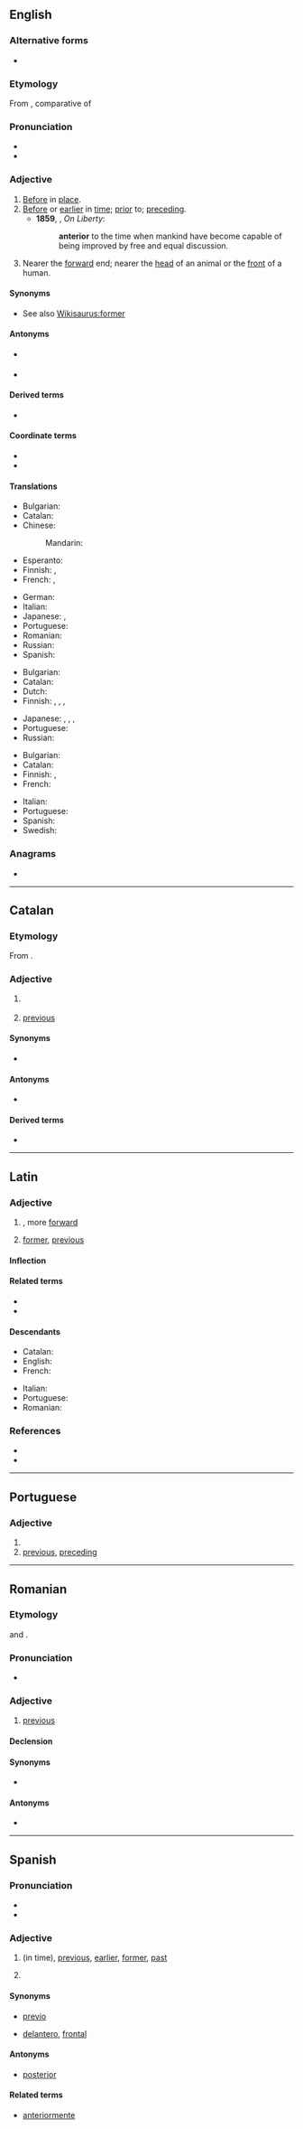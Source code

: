 ==English==

===Alternative forms===
* {{l|en|anteriour}} {{qualifier|obsolete}}

===Etymology===
From {{etyl|la|en}} {{m|la|anterior}}, comparative of {{m|la|ante||forward, before}}

===Pronunciation===
* {{audio|en-us-anterior.ogg|Audio (US)|lang=en}}
* {{rhymes|ɪəriə(r)|lang=en}}

===Adjective===
{{en-adj|-}}

# [[before|Before]] in [[place]].
# [[before|Before]] or [[earlier]] in [[time]]; [[prior]] to; [[preceding]].
#* '''1859''', {{w|John Stuart Mill}}, ''On Liberty'':
#*: '''anterior''' to the time when mankind have become capable of being improved by free and equal discussion.
# {{lb|en|anatomy}} Nearer the [[forward]] end; nearer the [[head]] of an animal or the [[front]] of a human.

====Synonyms====
* See also [[Wikisaurus:former]]

====Antonyms====
* {{sense|before in place}} {{l|en|posterior}}
* {{sense|anatomy}} {{l|en|posterior}}

====Derived terms====
* {{l|en|anteriorly}}

====Coordinate terms====
* {{list:human anatomy direction adjectives/en}}
* {{list:dentistry location adjectives/en}}

====Translations====
{{trans-top|before in place}}
* Bulgarian: {{t+|bg|преден}}
* Catalan: {{t+|ca|anterior}}
* Chinese:
*: Mandarin: {{t+|cmn|前面|tr=qiánmiàn de|alt=前面的|sc=Hani}}
* Esperanto: {{t|eo|antaŭa}}
* Finnish: {{t+|fi|edellinen}}, {{t+|fi|lähempi}}
* French: {{t+|fr|antérieur}}, {{t+|fr|précédent}}
{{trans-mid}}
* German: {{t|de|Vorder-}}
* Italian: {{t+|it|anteriore}}
* Japanese: {{t+|ja|前|alt=前の|tr=mae no}}, {{t+|ja|前方|alt=前方の|tr=zempō no}}
* Portuguese: {{t+|pt|anterior}}
* Romanian: {{t+|ro|anterior}}
* Russian: {{t+|ru|пере́дний}}
* Spanish: {{t+|es|anterior}}
{{trans-bottom}}

{{trans-top|before or earlier in time}}
* Bulgarian: {{t+|bg|предшестващ}}
* Catalan: {{t+|ca|anterior}}
* Dutch: {{t|nl|anterieur}}
* Finnish: {{t+|fi|edeltävä}}, {{t+|fi|aiempi}}, {{t+|fi|aikaisempi}}, {{t+|fi|edellinen}}
{{trans-mid}}
* Japanese: {{t+|ja|前|alt=前の|tr=saki no}}, {{t+|ja|優先|alt=優先する|tr=yūsen suru}}, {{t+|ja|先行|alt=先行する|tr=senkō suru}}, {{t|ja|先んじる|tr=sakinjiru}}
* Portuguese: {{t+|pt|anterior}}
* Russian: {{t+|ru|предше́ствующий}}
{{trans-bottom}}

{{trans-top|anatomy: nearer the forward end}}
* Bulgarian: {{t+|bg|преден}}
* Catalan: {{t+|ca|anterior}}
* Finnish: {{t+|fi|etummainen}}, {{t|fi|etu-}}
* French: {{t+|fr|antérieur}}
{{trans-mid}}
* Italian: {{t+|it|anteriore}}
* Portuguese: {{t+|pt|anterior}}
* Spanish: {{t+|es|anterior}}
* Swedish: {{t+|sv|främre}}
{{trans-bottom}}

===Anagrams===
* {{l|en|eritoran}}

----

==Catalan==

===Etymology===
From {{etyl|la|ca}} {{m|la|anterior}}.

===Adjective===
{{ca-adj|mf}}

# {{l|en|anterior}} {{gloss|before; preceding}}
# [[previous]]

====Synonyms====
* {{l|ca|previ}}

====Antonyms====
* {{l|ca|posterior}}

====Derived terms====
* {{l|ca|anteriorment}}

----

==Latin==

===Adjective===
{{la-adj-comparative||ante}}

# {{l|en|anterior}}, more [[forward]]
# [[former]], [[previous]]

====Inflection====
{{la-decl-3rd-comp|anter}}

====Related terms====
* {{l|la|ante}}
* {{l|la|anterius}}

====Descendants====
{{top2}}
* Catalan: {{l|ca|anterior}}
* English: {{l|en|anterior}}
* French: {{l|fr|antérieur}}
{{mid2}}
* Italian: {{l|it|anteriore}}
* Portuguese: {{l|pt|anterior}}
* Romanian: {{l|ro|anterior}}
{{bottom}}

===References===
* {{R:L&S}}
* {{R:Gaffiot}}

----

==Portuguese==

===Adjective===
{{pt-adj|pl=anteriores}}

# {{l|en|anterior}}
# [[previous]], [[preceding]]

----

==Romanian==

===Etymology===
{{borrowing|ro|la|anterior}} and {{bor|ro|fr|antérieur|notext=1}}.

===Pronunciation===
* {{IPA|/an.te.riˈor/|lang=ro}}

===Adjective===
{{ro-adj|f=anterioară}}

# [[previous]]

====Declension====
{{ro-decl-adj|f=anterioară}}

====Synonyms====
* {{l|ro|precedent}}

====Antonyms====
* {{l|ro|următor}}

----

==Spanish==

===Pronunciation===
* {{IPA|/an.te.ˈɾjoɾ/|lang=es}}
* {{audio|Es-am-lat-anterior.ogg|Audio (Latin America)|lang=es}}

===Adjective===
{{es-adj|pl=anteriores}}

# {{l|en|anterior}} (in time), [[previous]], [[earlier]], [[former]], [[past]]
# {{l|en|anterior}} {{gloss|in space}}

====Synonyms====
* {{sense|anterior in time}} [[previo]]
* {{sense|anterior in space}} [[delantero]], [[frontal]]

====Antonyms====
* [[posterior]]

====Related terms====
* [[anteriormente]]
